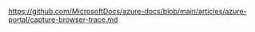 
https://github.com/MicrosoftDocs/azure-docs/blob/main/articles/azure-portal/capture-browser-trace.md